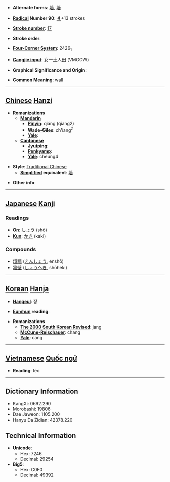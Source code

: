 * '''Alternate forms''': [[墙]], [[墻]]

* '''[[Wiktionary:Chinese radical index| Radical]] Number 90''': [[Wiktionary:Chinese radical index 爿|爿]]+13 strokes

* '''[[Wiktionary:Chinese total strokes index|Stroke number]]''': [[Wiktionary:Chinese total strokes index 17|17]]

* '''Stroke order''': 

* '''[[Wiktionary:Chinese four corner index|Four-Corner System]]''': 2426<sub>1</sub>

* '''[[Wiktionary:Chinese Cangjie index|Cangjie input]]''': 女一土人田 (VMGOW)

* '''Graphical Significance and Origin''': 

* '''Common Meaning''': wall

----

== [[Chinese]] [[Hanzi]] ==

* '''Romanizations'''
** '''[[Mandarin]]'''
*** '''[[Pinyin]]''': qiáng (qiang2)
*** '''[[Wade-Giles]]''': ch'iang<sup>2</sup>
*** '''[[Yale]]''': 
** '''[[Cantonese]]'''
*** '''[[Jyutping]]''':
*** '''[[Penkyamp]]''': 
*** '''[[Yale]]''': cheung4

* '''Style''': [[Traditional Chinese]] 
** '''[[Simplified Chinese|Simplified]] equivalent''': [[墙]]

* '''Other info''': 

----

== [[Japanese]] [[Kanji]] ==

===Readings===
* '''[[On]]''': [[しょう]] (shō)
* '''[[Kun]]''': [[かき]] (kaki)
===Compounds===
*[[垣牆]] ([[えんしょう]], enshō)
*[[牆壁]] ([[しょうへき]], shōheki)
----

== [[Korean]] [[Hanja]] ==

* '''[[Hangeul]]''': 장

* '''[[Eumhun]] reading''': 

* '''Romanizations'''
** '''[[The 2000 South Korean Revised Romanization|The 2000 South Korean Revised]]''': jang
** '''[[McCune-Reischauer]]''': chang
** '''[[Yale]]''': cang


----

== [[Vietnamese]] [[Quốc ngữ]] ==

* '''Reading''': teo

----

== Dictionary Information ==

* KangXi: 0692.290
* Morobashi: 19806
* Dae Jaweon: 1105.200
* Hanyu Da Zidian: 42378.220

== Technical Information ==

* '''Unicode''':
** Hex: 7246
** Decimal: 29254
* '''Big5''':
** Hex: C0F0
** Decimal: 49392